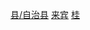 [[Category:来宾区县市|县/自治县]]
[[Category:广西民族自治县|来宾]]
[[Category:中国瑶族自治县|桂]]
{{catmore|金秀瑶族自治县|广西壮族自治区金秀瑶族自治县}}